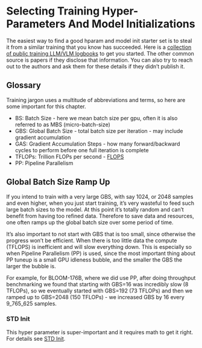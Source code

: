 # Selecting Training Hyper-Parameters And Model Initializations

The easiest way to find a good hparam and model init starter set is to steal it from a similar training that you know has succeeded. Here is a [collection of public training LLM/VLM logbooks](../resources/README.md#publicly-available-training-llmvlm-logbooks) to get you started. The other common source is papers if they disclose that information. You can also try to reach out to the authors and ask them for these details if they didn't publish it.

## Glossary

Training jargon uses a multitude of abbreviations and terms, so here are some important for this chapter.

- BS: Batch Size - here we mean batch size per gpu, often it is also referred to as MBS (micro-batch-size)
- GBS: Global Batch Size - total batch size per iteration - may include gradient accumulation
- GAS: Gradient Accumulation Steps - how many forward/backward cycles to perform before one full iteration is complete
- TFLOPs: Trillion FLOPs per second - [FLOPS](https://en.wikipedia.org/wiki/FLOPS)
- PP: Pipeline Parallelism

## Global Batch Size Ramp Up

If you intend to train with a very large GBS, with say 1024, or 2048 samples and even higher, when you just start training, it's very wasteful to feed such large batch sizes to the model. At this point it's totally random and can't benefit from having too refined data. Therefore to save data and resources, one often ramps up the global batch size over some period of time.

It's also important to not start with GBS that is too small, since otherwise the progress won't be efficient. When there is too little data the compute (TFLOPS) is inefficient and will slow everything down. This is especially so when Pipeline Parallelism (PP) is used, since the most important thing about PP tuneup is a small GPU idleness bubble, and the smaller the GBS the larger the bubble is.

For example, for BLOOM-176B, where we did use PP, after doing throughput benchmarking we found that starting with GBS=16 was incredibly slow (8 TFLOPs), so we eventually started with GBS=192 (73 TFLOPs) and then we ramped up to GBS=2048 (150 TFLOPs) - we increased GBS by 16 every 9_765_625 samples.



### STD Init

This hyper parameter is super-important and it requires math to get it right. For details see [STD Init](instabilities#std-init).
